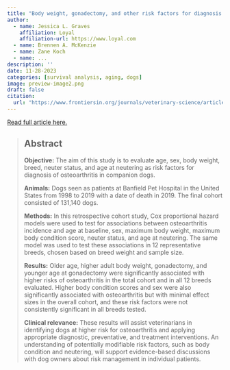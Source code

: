 ```yaml
---
title: "Body weight, gonadectomy, and other risk factors for diagnosis of osteoarthritis in companion dogs"
author:
  - name: Jessica L. Graves
    affiliation: Loyal
    affiliation-url: https://www.loyal.com
  - name: Brennen A. McKenzie
  - name: Zane Koch
  - name: ...
description: ''
date: 11-28-2023
categories: [survival analysis, aging, dogs]
image: preview-image2.png
draft: false
citation: 
  url: "https://www.frontiersin.org/journals/veterinary-science/articles/10.3389/fvets.2023.1275964/full"
---
```


[Read full article here.](https://www.frontiersin.org/journals/veterinary-science/articles/10.3389/fvets.2023.1275964/full)

> ## Abstract
>
> **Objective:** The aim of this study is to evaluate age, sex, body weight, breed, neuter status, and age at neutering as risk factors for diagnosis of osteoarthritis in companion dogs.
>
> **Animals:** Dogs seen as patients at Banfield Pet Hospital in the United States from 1998 to 2019 with a date of death in 2019. The final cohort consisted of 131,140 dogs.
>
> **Methods:** In this retrospective cohort study, Cox proportional hazard models were used to test for associations between osteoarthritis incidence and age at baseline, sex, maximum body weight, maximum body condition score, neuter status, and age at neutering. The same model was used to test these associations in 12 representative breeds, chosen based on breed weight and sample size.
>
> **Results:** Older age, higher adult body weight, gonadectomy, and younger age at gonadectomy were significantly associated with higher risks of osteoarthritis in the total cohort and in all 12 breeds evaluated. Higher body condition scores and sex were also significantly associated with osteoarthritis but with minimal effect sizes in the overall cohort, and these risk factors were not consistently significant in all breeds tested.
>
> **Clinical relevance:** These results will assist veterinarians in identifying dogs at higher risk for osteoarthritis and applying appropriate diagnostic, preventative, and treatment interventions. An understanding of potentially modifiable risk factors, such as body condition and neutering, will support evidence-based discussions with dog owners about risk management in individual patients.
